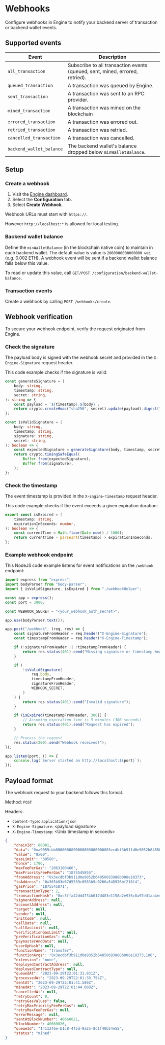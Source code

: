 # Webhooks

Configure webhooks in Engine to notify your backend server of transaction or backend wallet events.

## Supported events

| Event                    | Description                                                                  |
| ------------------------ | ---------------------------------------------------------------------------- |
| `all_transaction`        | Subscribe to all transaction events (queued, sent, mined, errored, retried). |
| `queued_transaction`     | A transaction was queued by Engine.                                          |
| `sent_transaction`       | A transaction was sent to an RPC provider.                                   |
| `mined_transaction`      | A transaction was mined on the blockchain                                    |
| `errored_transaction`    | A transaction was errored out.                                               |
| `retried_transaction`    | A transaction was retried.                                                   |
| `cancelled_transaction`  | A transaction was cancelled.                                                 |
| `backend_wallet_balance` | The backend wallet's balance dropped below `minWalletBalance`.               |

## Setup

### Create a webhook

1. Visit the [Engine dashboard](https://thirdweb.com/dashboard/engine).
1. Select the **Configuration** tab.
1. Select **Create Webhook**.

Webhook URLs must start with `https://`.

However `http://localhost:*` is allowed for local testing.

### Backend wallet balance

Define the `minWalletBalance` (in the blockchain native coin) to maintain in each backend wallet. The default value is value is `2000000000000000 wei` (e.g. 0.002 ETH). A webhook event will be sent if a backend wallet balance falls below this value.

To read or update this value, call `GET/POST /configuration/backend-wallet-balance`.

### Transaction events

Create a webhook by calling `POST /webhooks/create`.

## Webhook verification

To secure your webhook endpoint, verify the request originated from Engine.

### Check the signature

The payload body is signed with the webhook secret and provided in the `X-Engine-Signature` request header.

This code example checks if the signature is valid:

```ts
const generateSignature = (
	body: string,
	timestamp: string,
	secret: string,
): string => {
	const payload = `${timestamp}.${body}`;
	return crypto.createHmac("sha256", secret).update(payload).digest("hex");
};

const isValidSignature = (
	body: string,
	timestamp: string,
	signature: string,
	secret: string,
): boolean => {
	const expectedSignature = generateSignature(body, timestamp, secret);
	return crypto.timingSafeEqual(
		Buffer.from(expectedSignature),
		Buffer.from(signature),
	);
};
```

### Check the timestamp

The event timestamp is provided in the `X-Engine-Timestamp` request header.

This code example checks if the event exceeds a given expiration duration:

```ts
export const isExpired = (
	timestamp: string,
	expirationInSeconds: number,
): boolean => {
	const currentTime = Math.floor(Date.now() / 1000);
	return currentTime - parseInt(timestamp) > expirationInSeconds;
};
```

### Example webhook endpoint

This NodeJS code example listens for event notifications on the `/webhook` endpoint:

```ts
import express from "express";
import bodyParser from "body-parser";
import { isValidSignature, isExpired } from "./webhookHelper";

const app = express();
const port = 3000;

const WEBHOOK_SECRET = "<your_webhook_auth_secret>";

app.use(bodyParser.text());

app.post("/webhook", (req, res) => {
	const signatureFromHeader = req.header("X-Engine-Signature");
	const timestampFromHeader = req.header("X-Engine-Timestamp");

	if (!signatureFromHeader || !timestampFromHeader) {
		return res.status(401).send("Missing signature or timestamp header");
	}

	if (
		!isValidSignature(
			req.body,
			timestampFromHeader,
			signatureFromHeader,
			WEBHOOK_SECRET,
		)
	) {
		return res.status(401).send("Invalid signature");
	}

	if (isExpired(timestampFromHeader, 300)) {
		// Assuming expiration time is 5 minutes (300 seconds)
		return res.status(401).send("Request has expired");
	}

	// Process the request
	res.status(200).send("Webhook received!");
});

app.listen(port, () => {
	console.log(`Server started on http://localhost:${port}`);
});
```

## Payload format

The webhook request to your backend follows this format.

Method: `POST`

Headers:

- `Content-Type`: `application/json`
- `X-Engine-Signature`: &lt;payload signature&gt;
- `X-Engine-Timestamp`: &lt;Unix timestamp in seconds&gt;

```json
{
	"chainId": 80001,
	"data": "0xa9059cbb0000000000000000000000003ecdbf3b911d0e9052b64850693888b008e183730000000000000000000000000000000000000000000000000000000000000064",
	"value": "0x00",
	"gasLimit": "39580",
	"nonce": 1786,
	"maxFeePerGas": "2063100466",
	"maxPriorityFeePerGas": "1875545856",
	"fromAddress": "0x3ecdbf3b911d0e9052b64850693888b008e18373",
	"toAddress": "0x365b83d67d5539c6583b9c0266a548926bf216f4",
	"gasPrice": "1875545871",
	"transactionType": 2,
	"transactionHash": "0xc3ffa42dd4734b017d483e1158a2e936c8a97dd1aa4e4ce11df80ac8e81d2c7e",
	"signerAddress": null,
	"accountAddress": null,
	"target": null,
	"sender": null,
	"initCode": null,
	"callData": null,
	"callGasLimit": null,
	"verificationGasLimit": null,
	"preVerificationGas": null,
	"paymasterAndData": null,
	"userOpHash": null,
	"functionName": "transfer",
	"functionArgs": "0x3ecdbf3b911d0e9052b64850693888b008e18373,100",
	"extension": "none",
	"deployedContractAddress": null,
	"deployedContractType": null,
	"queuedAt": "2023-09-29T22:01:31.031Z",
	"processedAt": "2023-09-29T22:01:38.754Z",
	"sentAt": "2023-09-29T22:01:41.580Z",
	"minedAt": "2023-09-29T22:01:44.000Z",
	"cancelledAt": null,
	"retryCount": 0,
	"retryGasValues": false,
	"retryMaxPriorityFeePerGas": null,
	"retryMaxFeePerGas": null,
	"errorMessage": null,
	"sentAtBlockNumber": 40660021,
	"blockNumber": 40660026,
	"queueId": "1411246e-b1c8-4f5d-9a25-8c1f40b54e55",
	"status": "mined"
}
```
